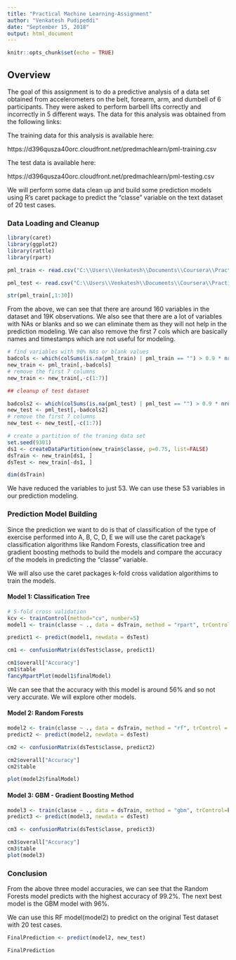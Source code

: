 ---
title: "Practical Machine Learning-Assignment"
author: "Venkatesh Pudipeddi"
date: "September 15, 2018"
output: html_document
---

```{r setup, include=FALSE}
knitr::opts_chunk$set(echo = TRUE)
```

## Overview

The goal of this assignment is to do a predictive analysis of a data set obtained from accelerometers on the belt, forearm, arm, and dumbell of 6 participants. They were asked to perform barbell lifts correctly and incorrectly in 5 different ways. 
The data for this analysis was obtained from the following links:

The training data for this analysis is available here:

https://d396qusza40orc.cloudfront.net/predmachlearn/pml-training.csv

The test data is available here:

https://d396qusza40orc.cloudfront.net/predmachlearn/pml-testing.csv

We will perform some data clean up and build some prediction models using R's caret package to predict the "classe"
variable on the text dataset of 20 test cases.

### Data Loading and Cleanup

```{r PML}
library(caret)
library(ggplot2)
library(rattle)
library(rpart)

pml_train <- read.csv("C:\\Users\\Venkatesh\\Documents\\Coursera\\Practical Machine Learning\\CourseProject\\pml-training.csv")

pml_test <- read.csv("C:\\Users\\Venkatesh\\Documents\\Coursera\\Practical Machine Learning\\CourseProject\\pml-testing.csv")

str(pml_train[,1:30])

```

From the above, we can see that there are around 160 variables in the dataset and 19K observations. 
We also see that there are a lot of variables with NAs or blanks and so we can eliminate them as they 
will not help in the prediction modeling. We can also remove the first 7 cols which are basically names
and timestamps which are not useful for modeling.

```{r cleanup}
# find variables with 90% NAs or blank values
badcols <- which(colSums(is.na(pml_train) | pml_train == "") > 0.9 * nrow(pml_train))
new_train <- pml_train[,-badcols]
# remove the first 7 columns
new_train <- new_train[,-c(1:7)]

## cleanup of test dataset

badcols2 <- which(colSums(is.na(pml_test) | pml_test == "") > 0.9 * nrow(pml_test))
new_test <- pml_test[,-badcols2]
# remove the first 7 columns
new_test <- new_test[,-c(1:7)]

# create a partition of the traning data set 
set.seed(9301)
ds1 <- createDataPartition(new_train$classe, p=0.75, list=FALSE)
dsTrain <- new_train[ds1, ]
dsTest <- new_train[-ds1, ]

dim(dsTrain)

```
We have reduced the variables to just 53. We can use these 53 variables in our prediction modeling.

### Prediction Model Building

Since the prediction we want to do is that of classification of the type of exercise performed into A, B, C, D, E
we will use the caret package's classification algorithms like Random Forests, classification tree and gradient boosting methods to build the models and compare the accuracy of the models in predicting the "classe" variable.

We will also use the caret packages k-fold cross validation algorithims to train the models.

#### Model 1: Classification Tree

```{r model1, cache=TRUE}
# 5-fold cross validation
kcv <- trainControl(method="cv", number=5)
model1 <- train(classe ~ ., data = dsTrain, method = "rpart", trControl = kcv)

predict1 <- predict(model1, newdata = dsTest)

cm1 <- confusionMatrix(dsTest$classe, predict1)

cm1$overall["Accuracy"]
cm1$table
fancyRpartPlot(model1$finalModel)

```

We can see that the accuracy with this model is around 56% and so not very accurate. We will explore other models.

#### Model 2: Random Forests

```{r model2, cache=TRUE}
model2 <- train(classe ~ ., data = dsTrain, method = "rf", trControl = kcv, verbose = FALSE)
predict2 <- predict(model2, newdata = dsTest)

cm2 <- confusionMatrix(dsTest$classe, predict2)

cm2$overall["Accuracy"]
cm2$table

plot(model2$finalModel)
```

#### Model 3: GBM - Gradient Boosting Method
```{r model3, cache=TRUE}

model3 <- train(classe ~ ., data = dsTrain, method = "gbm", trControl=kcv, verbose = FALSE)
predict3 <- predict(model3, newdata = dsTest)

cm3 <- confusionMatrix(dsTest$classe, predict3)

cm3$overall["Accuracy"]
cm3$table
plot(model3)
```

### Conclusion

From the above three model accuracies, we can see that the Random Forests model predicts with the highest accuracy of 99.2%.
The next best model is the GBM model with 96%.

We can use this RF model(model2) to predict on the original Test dataset with 20 test cases.

```{r final, cache=TRUE}

FinalPrediction <- predict(model2, new_test)

FinalPrediction
```
